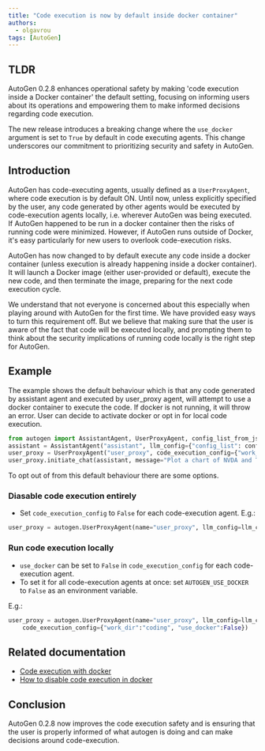 ```yaml
---
title: "Code execution is now by default inside docker container"
authors:
  - olgavrou
tags: [AutoGen]
---
```



## TLDR

AutoGen 0.2.8 enhances operational safety by making 'code execution inside a Docker container' the default setting, focusing on informing users about its operations and empowering them to make informed decisions regarding code execution.

The new release introduces a breaking change where the `use_docker` argument is set to `True` by default in code executing agents. This change underscores our commitment to prioritizing security and safety in AutoGen.

## Introduction

AutoGen has code-executing agents, usually defined as a `UserProxyAgent`, where code execution is by default ON. Until now, unless explicitly specified by the user, any code generated by other agents would be executed by code-execution agents locally, i.e. wherever AutoGen was being executed. If AutoGen happened to be run in a docker container then the risks of running code were minimized. However, if AutoGen runs outside of Docker, it's easy particularly for new users to overlook code-execution risks.

AutoGen has now changed to by default execute any code inside a docker container (unless execution is already happening inside a docker container). It will launch a Docker image (either user-provided or default), execute the new code, and then terminate the image, preparing for the next code execution cycle.

We understand that not everyone is concerned about this especially when playing around with AutoGen for the first time. We have provided easy ways to turn this requirement off. But we believe that making sure that the user is aware of the fact that code will be executed locally, and prompting them to think about the security implications of running code locally is the right step for AutoGen.

## Example

The example shows the default behaviour which is that any code generated by assistant agent and executed by user_proxy agent, will attempt to use a docker container to execute the code. If docker is not running, it will throw an error. User can decide to activate docker or opt in for local code execution.

```python
from autogen import AssistantAgent, UserProxyAgent, config_list_from_json
assistant = AssistantAgent("assistant", llm_config={"config_list": config_list})
user_proxy = UserProxyAgent("user_proxy", code_execution_config={"work_dir": "coding"})
user_proxy.initiate_chat(assistant, message="Plot a chart of NVDA and TESLA stock price change YTD.")
```

To opt out of from this default behaviour there are some options.

### Diasable code execution entirely

- Set `code_execution_config` to `False` for each code-execution agent. E.g.:

```python
user_proxy = autogen.UserProxyAgent(name="user_proxy", llm_config=llm_config, code_execution_config=False)
```

### Run code execution locally

- `use_docker` can be set to `False` in `code_execution_config` for each code-execution agent.
- To set it for all code-execution agents at once: set `AUTOGEN_USE_DOCKER` to `False` as an environment variable.

E.g.:

```python
user_proxy = autogen.UserProxyAgent(name="user_proxy", llm_config=llm_config,
    code_execution_config={"work_dir":"coding", "use_docker":False})
```

## Related documentation

- [Code execution with docker](https://microsoft.github.io/autogen/docs/Installation#code-execution-with-docker-default)
- [How to disable code execution in docker](https://microsoft.github.io/autogen/docs/FAQ#agents-are-throwing-due-to-docker-not-running-how-can-i-resolve-this)

## Conclusion

AutoGen 0.2.8 now improves the code execution safety and is ensuring that the user is properly informed of what autogen is doing and can make decisions around code-execution.
